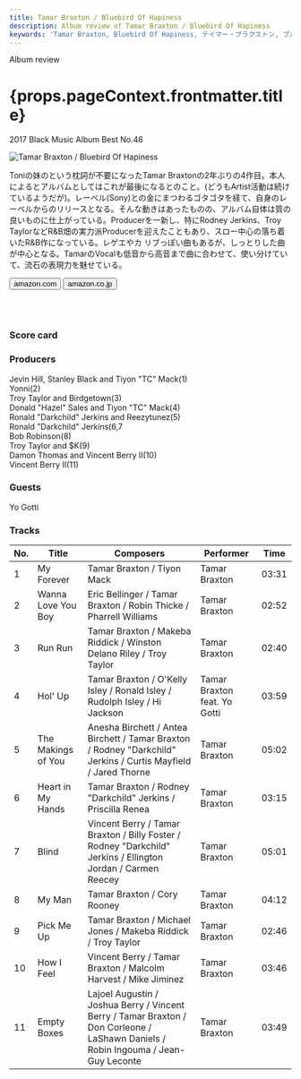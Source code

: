 ```yaml
---
title: Tamar Braxton / Bluebird Of Hapiness
description: Album review of Tamar Braxton / Bluebird Of Hapiness
keywords: 'Tamar Braxton, Bluebird Of Hapiness, テイマー・ブラクストン, ブルーバーズ・オブ・ハピネス'
---
```




<p className="largeP">Album review</p>
<h1 className="h1--no--margin">{props.pageContext.frontmatter.title}</h1>
<p className="largeP"><Link to="/best50/2017/">2017 Black Music Album Best No.46</Link></p>

<Row  className="image-card-group">
	<Column colMd={3} colLg={4} noGutterMdLeft="">
       <ImageCard>

![Tamar Braxton / Bluebird Of Hapiness](../../images/cd/tamarbraxton3L.jpg) 
</ImageCard>
	</Column>
	<Column colMd={4} colLg={8} noGutterMdLeft="">
	<p>
	Toniの妹のという枕詞が不要になったTamar Braxtonの2年ぶりの4作目。本人によるとアルバムとしてはこれが最後になるとのこと。(どうもArtist活動は続けているようだが)。レーベル(Sony)との金にまつわるゴタゴタを経て、自身のレーベルからのリリースとなる。そんな動きはあったものの、アルバム自体は質の良いものに仕上がっている。Producerを一新し、特にRodney Jerkins、Troy TaylorなどR&B畑の実力派Producerを迎えたこともあり、スロー中心の落ち着いたR&B作になっている。レゲエやカ
	リブっぽい曲もあるが、しっとりした曲が中心となる。TamarのVocalも低音から高音まで曲に合わせて、使い分けていて、流石の表現力を魅せている。</p>
	<div>
	  <Button className="button-right-mergin"  href="https://amzn.to/3hmHgHc" renderIcon={ArrowUpRight} size='sm' kind='primary'>
      amazon.com
    </Button>
    <Button className="button-right-mergin"  href="https://amzn.to/2OHxVx4" renderIcon={ArrowUpRight} size='sm' kind='secondary'>
      amazon.co.jp
    </Button>
	</div>
	<a href="https://geo.music.apple.com/jp/album/bluebird-of-happiness/1280601762?mt=1&app=music&ls=1&at=11lcug" style="display:inline-block;overflow:hidden;background:url(https://linkmaker.itunes.apple.com/ja-jp/lockup.svg?releaseDate=2017-09-29&kind=album&bubble=apple_music&style=mono-black) no-repeat;width:180px;height:45px;"></a>
	<a href="https://geo.music.apple.com/jp/album/bluebird-of-happiness/1280601762?app=itunes&at=11lcug" style="display:inline-block;overflow:hidden;background:url(https://linkmaker.itunes.apple.com/ja-jp/badge-lrg.svg?releaseDate=2017-09-29T00:00:00Z&kind=album&bubble=itunes_music) no-repeat;width:140px;height:45px;"></a>
	</Column>
</Row>
<Row >
	<Column colMd={4} colLg={4} noGutterMdLeft="">
<div>
    <h3>Score card</h3>
	<SliderJS1 value="5" />
    <SliderJS2 value="1" />
	<SliderJS3 value="1" />
    <SliderJS4 value="8" />
</div>
</Column>
<Column colMd={8} colLg={8} noGutterMdLeft="">
<div>
<h3>Producers</h3>
<p>
Jevin Hill, Stanley Black and Tiyon "TC" Mack(1)
<br/>Yonni(2)
<br/>Troy Taylor and Birdgetown(3)
<br/>Donald "Hazel" Sales and Tiyon "TC" Mack(4)
<br/>Ronald "Darkchild" Jerkins and Reezytunez(5)
<br/>Ronald "Darkchild" Jerkins(6,7
<br/>Bob Robinson(8)
<br/>Troy Taylor and $K(9)
<br/>Damon Thomas and Vincent Berry II(10)
<br/>Vincent Berry II(11)
</p>
<h3>Guests</h3>
<p>
Yo Gotti
</p>
</div>
</Column>
</Row>

<h3>Tracks</h3>

| No. |	 Title             |	 Composers                                                                                                                      |	 Performer                 | Time  |
| --- |	------------------ | ---------------------------------------------------------------------------------------------------------------------------------- | ---------------------------- | ----- |
| 1	  |	My Forever         | Tamar Braxton / Tiyon Mack                                                                                                        	| Tamar Braxton                | 03:31 |
| 2	  |	Wanna Love You Boy | Eric Bellinger / Tamar Braxton / Robin Thicke / Pharrell Williams                                                                 	| Tamar Braxton                | 02:52 |
| 3	  |	Run Run            | Tamar Braxton / Makeba Riddick / Winston Delano Riley / Troy Taylor                                                               	| Tamar Braxton                | 02:40 |
| 4	  |	Hol' Up            | Tamar Braxton / O'Kelly Isley / Ronald Isley / Rudolph Isley / Hi Jackson                                                         	| Tamar Braxton feat. Yo Gotti | 03:59 |
| 5	  |	The Makings of You | Anesha Birchett / Antea Birchett / Tamar Braxton / Rodney "Darkchild" Jerkins / Curtis Mayfield / Jared Thorne                    	| Tamar Braxton                | 05:02 |
| 6	  |	Heart in My Hands  | Tamar Braxton / Rodney "Darkchild" Jerkins / Priscilla Renea                                                                      	| Tamar Braxton                | 03:15 |
| 7	  |	Blind              | Vincent Berry / Tamar Braxton / Billy Foster / Rodney "Darkchild" Jerkins / Ellington Jordan / Carmen Reecey                      	| Tamar Braxton                | 05:01 |
| 8	  |	My Man             | Tamar Braxton / Cory Rooney                                                                                                       	| Tamar Braxton                | 04:12 |
| 9	  |	Pick Me Up         | Tamar Braxton / Michael Jones / Makeba Riddick / Troy Taylor                                                                      	| Tamar Braxton                | 02:46 |
| 10  |	How I Feel         | Vincent Berry / Tamar Braxton / Malcolm Harvest / Mike Jiminez                                                                    	| Tamar Braxton                | 03:46 |
| 11  |	Empty Boxes        | Lajoel Augustin / Joshua Berry / Vincent Berry / Tamar Braxton / Don Corleone / LaShawn Daniels / Robin Ingouma / Jean-Guy Leconte	| Tamar Braxton                | 03:49 |
